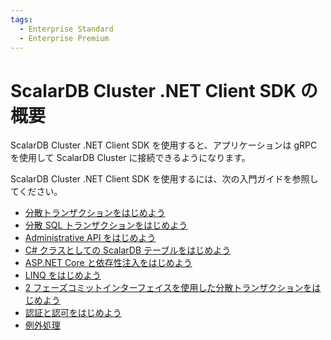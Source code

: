 ```yaml
---
tags:
  - Enterprise Standard
  - Enterprise Premium
---
```


# ScalarDB Cluster .NET Client SDK の概要


<TranslationBanner />

ScalarDB Cluster .NET Client SDK を使用すると、アプリケーションは gRPC を使用して ScalarDB Cluster に接続できるようになります。

ScalarDB Cluster .NET Client SDK を使用するには、次の入門ガイドを参照してください。

* [分散トランザクションをはじめよう](getting-started-with-distributed-transactions.mdx)
* [分散 SQL トランザクションをはじめよう](getting-started-with-distributed-sql-transactions.mdx)
* [Administrative API をはじめよう](getting-started-with-admin-api.mdx)
* [C# クラスとしての ScalarDB テーブルをはじめよう](getting-started-with-scalardb-tables-as-csharp-classes.mdx)
* [ASP.NET Core と依存性注入をはじめよう](getting-started-with-aspnet-and-di.mdx)
* [LINQ をはじめよう](getting-started-with-linq.mdx)
* [2 フェーズコミットインターフェイスを使用した分散トランザクションをはじめよう](getting-started-with-two-phase-commit-transactions.mdx)
* [認証と認可をはじめよう](getting-started-with-auth.mdx)
* [例外処理](exception-handling.mdx)
